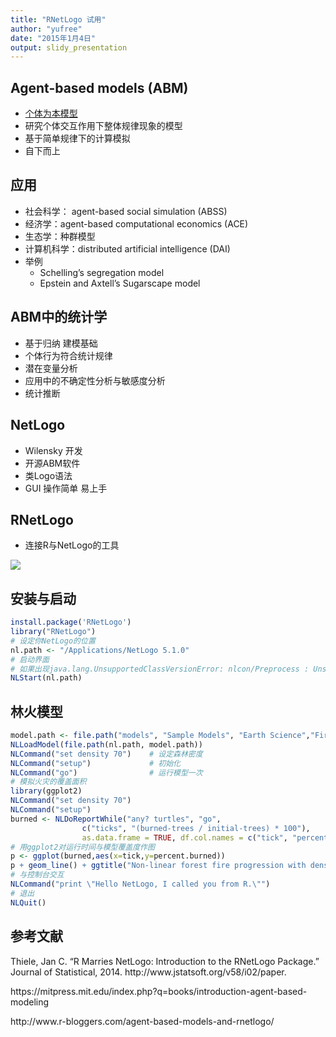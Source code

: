 ```yaml
---
title: "RNetLogo 试用"
author: "yufree"
date: "2015年1月4日"
output: slidy_presentation
---
```


## Agent-based models (ABM)

- [个体为本模型](https://zh.wikipedia.org/wiki/%E4%B8%AA%E4%BD%93%E4%B8%BA%E6%9C%AC%E6%A8%A1%E5%9E%8B)
- 研究个体交互作用下整体规律现象的模型
- 基于简单规律下的计算模拟
- 自下而上

## 应用

- 社会科学： agent-based social simulation (ABSS)
- 经济学：agent-based computational economics (ACE)
- 生态学：种群模型
- 计算机科学：distributed artificial intelligence (DAI)
- 举例
    - Schelling’s segregation model 
    - Epstein and Axtell's Sugarscape model 

## ABM中的统计学

- 基于归纳 建模基础
- 个体行为符合统计规律
- 潜在变量分析
- 应用中的不确定性分析与敏感度分析
- 统计推断

## NetLogo

- Wilensky 开发
- 开源ABM软件
- 类Logo语法
- GUI 操作简单 易上手

## RNetLogo

- 连接R与NetLogo的工具

![](pic/rnetlogo.png)

## 安装与启动

``` r
install.package('RNetLogo')
library("RNetLogo")
# 设定你NetLogo的位置
nl.path <- "/Applications/NetLogo 5.1.0"
# 启动界面 
# 如果出现java.lang.UnsupportedClassVersionError: nlcon/Preprocess : Unsupported major.minor version 51.0 建议试用JGR作为IDE rJava与RStudio目前有点不配合
NLStart(nl.path)
```

## 林火模型

``` r
model.path <- file.path("models", "Sample Models", "Earth Science","Fire.nlogo")
NLLoadModel(file.path(nl.path, model.path))
NLCommand("set density 70")    # 设定森林密度
NLCommand("setup")             # 初始化 
NLCommand("go")                # 运行模型一次
# 模拟火灾的覆盖面积
library(ggplot2)
NLCommand("set density 70")
NLCommand("setup")
burned <- NLDoReportWhile("any? turtles", "go",
                c("ticks", "(burned-trees / initial-trees) * 100"),
                as.data.frame = TRUE, df.col.names = c("tick", "percent.burned"))
# 用ggplot2对运行时间与模型覆盖度作图
p <- ggplot(burned,aes(x=tick,y=percent.burned))
p + geom_line() + ggtitle("Non-linear forest fire progression with density = 60")
# 与控制台交互
NLCommand("print \"Hello NetLogo, I called you from R.\"")
# 退出
NLQuit()
```

## 参考文献

Thiele, Jan C. “R Marries NetLogo: Introduction to the RNetLogo Package.” Journal of Statistical, 2014. http://www.jstatsoft.org/v58/i02/paper.

https://mitpress.mit.edu/index.php?q=books/introduction-agent-based-modeling

http://www.r-bloggers.com/agent-based-models-and-rnetlogo/
